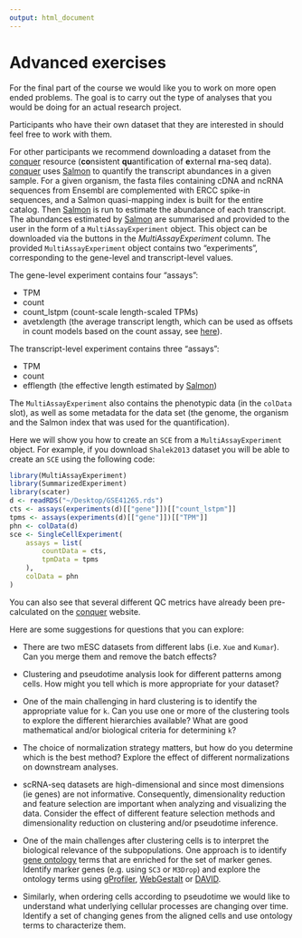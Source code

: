 ```yaml
---
output: html_document
---
```


# Advanced exercises

For the final part of the course we would like you to work on more open ended problems. The goal is to carry out the type of analyses that you would be doing for an actual research project. 

Participants who have their own dataset that they are interested in should feel free to work with them. 

For other participants we recommend downloading a dataset from the [conquer](http://imlspenticton.uzh.ch:3838/conquer/) resource (<b>co</b>nsistent <b>qu</b>antification of <b>e</b>xternal <b>r</b>na-seq data). [conquer](http://imlspenticton.uzh.ch:3838/conquer/) uses [Salmon](http://salmon.readthedocs.io/en/latest/salmon.html) to quantify the transcript abundances in a given sample. For a given organism, the fasta files containing cDNA and ncRNA sequences from Ensembl are complemented with ERCC spike-in sequences, and a Salmon quasi-mapping index is built for the entire catalog. Then [Salmon](http://salmon.readthedocs.io/en/latest/salmon.html) is run to estimate the abundance of each transcript. The abundances estimated by [Salmon](http://salmon.readthedocs.io/en/latest/salmon.html) are summarised and provided to the user in the form of a `MultiAssayExperiment` object. This object can be downloaded via the buttons in the _MultiAssayExperiment_ column. The provided `MultiAssayExperiment` object contains two "experiments", corresponding to the gene-level and transcript-level values.

The gene-level experiment contains four "assays":

* TPM
* count
* count_lstpm (count-scale length-scaled TPMs)
* avetxlength (the average transcript length, which can be used as offsets in count models based on the count assay, see [here](http://f1000research.com/articles/4-1521/)).

The transcript-level experiment contains three "assays":

* TPM
* count
* efflength (the effective length estimated by [Salmon](http://salmon.readthedocs.io/en/latest/salmon.html))

The `MultiAssayExperiment` also contains the phenotypic data (in the `colData` slot), as well as some metadata for the data set (the genome, the organism and the Salmon index that was used for the quantification).

Here we will show you how to create an `SCE` from a `MultiAssayExperiment` object. For example, if you download `Shalek2013` dataset you will be able to create an `SCE` using the following code:

```r
library(MultiAssayExperiment)
library(SummarizedExperiment)
library(scater)
d <- readRDS("~/Desktop/GSE41265.rds")
cts <- assays(experiments(d)[["gene"]])[["count_lstpm"]]
tpms <- assays(experiments(d)[["gene"]])[["TPM"]]
phn <- colData(d)
sce <- SingleCellExperiment(
    assays = list(
        countData = cts, 
        tpmData = tpms
    ),
    colData = phn
)
```

You can also see that several different QC metrics have already been pre-calculated on the [conquer](http://imlspenticton.uzh.ch:3838/conquer/) website.

Here are some suggestions for questions that you can explore:

* There are two mESC datasets from different labs (i.e. `Xue` and `Kumar`). Can you merge them and remove the batch effects?

* Clustering and pseudotime analysis look for different patterns among cells. How might you tell which is more appropriate for your dataset?

* One of the main challenging in hard clustering is to identify the appropriate value for `k`. Can you use one or more of the clustering tools to explore the different hierarchies available? What are good mathematical and/or biological criteria for determining `k`?

* The choice of normalization strategy matters, but how do you determine which is the best method? Explore the effect of different normalizations on downstream analyses.

* scRNA-seq datasets are high-dimensional and since most dimensions (ie genes) are not informative. Consequently, dimensionality reduction and feature selection are important when analyzing and visualizing the data. Consider the effect of different feature selection methods and dimensionality reduction on clustering and/or pseudotime inference.

* One of the main challenges after clustering cells is to interpret the biological relevance of the subpopulations. One approach is to identify [gene ontology](http://geneontology.org/) terms that are enriched for the set of marker genes. Identify marker genes (e.g. using `SC3` or `M3Drop`) and explore the ontology terms using [gProfiler](http://biit.cs.ut.ee/gprofiler/), [WebGestalt](http://www.webgestalt.org/) or [DAVID](https://david.ncifcrf.gov/).

* Similarly, when ordering cells according to pseudotime we would like to understand what underlying cellular processes are changing over time. Identify a set of changing genes from the aligned cells and use ontology terms to characterize them.

